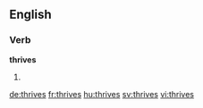 ==English==

===Verb===
'''thrives'''

# {{third-person singular of|thrive}}

[[de:thrives]]
[[fr:thrives]]
[[hu:thrives]]
[[sv:thrives]]
[[vi:thrives]]